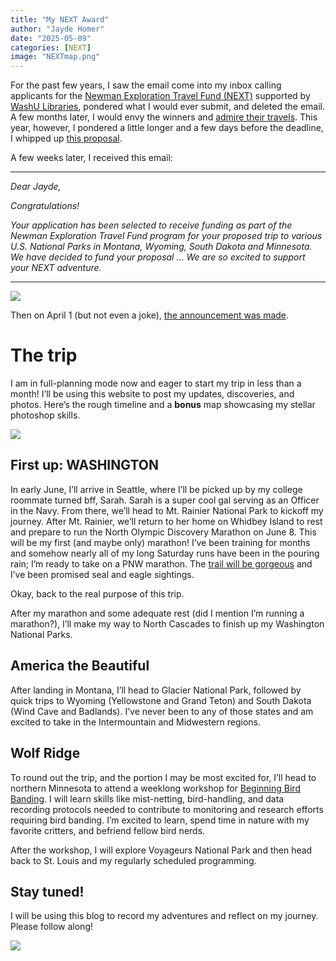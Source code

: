 ```yaml
---
title: "My NEXT Award"
author: "Jayde Homer"
date: "2025-05-09"
categories: [NEXT]
image: "NEXTmap.png"
---
```


For the past few years, I saw the email come into my inbox calling applicants for the [Newman Exploration Travel Fund (NEXT)](https://library.washu.edu/about/competitions-awards/newman-exploration-travel-fund/) supported by [WashU Libraries](https://library.washu.edu/), pondered what I would ever submit, and deleted the email. A few months later, I would envy the winners and [admire their travels](https://openscholarship.wustl.edu/next_posters/). This year, however, I pondered a little longer and a few days before the deadline, I whipped up [this proposal](Homer_NEXTproposal_2025.pdf).

A few weeks later, I received this email: 

---

*Dear Jayde,*

*Congratulations!*

*Your application has been selected to receive funding as part of the Newman Exploration Travel Fund program for your proposed trip to various U.S. National Parks in Montana, Wyoming, South Dakota and Minnesota. We have decided to fund your proposal ... We are so excited to support your NEXT adventure.*

---

![](acascuse-me.gif)

Then on April 1 (but not even a joke), [the announcement was made](https://library.washu.edu/news/announcing-2025-winners-of-the-newman-exploration-travel-awards/).

# The trip

I am in full-planning mode now and eager to start my trip in less than a month! I'll be using this website to post my updates, discoveries, and photos. Here's the rough timeline and a **bonus** map showcasing my stellar photoshop skills.

![](NEXTmap.png)

## First up: WASHINGTON

In early June, I'll arrive in Seattle, where I'll be picked up by my college roommate turned bff, Sarah. Sarah is a super cool gal serving as an Officer in the Navy. From there, we'll head to Mt. Rainier National Park to kickoff my journey. After Mt. Rainier, we'll return to her home on Whidbey Island to rest and prepare to run the North Olympic Discovery Marathon on June 8. This will be my first (and maybe only) marathon! I've been training for months and somehow nearly all of my long Saturday runs have been in the pouring rain; I'm ready to take on a PNW marathon. The [trail will be gorgeous](https://nodm.com/nodm-marathon-race/) and I've been promised seal and eagle sightings. 

Okay, back to the real purpose of this trip. 

After my marathon and some adequate rest (did I mention I'm running a marathon?), I'll make my way to North Cascades to finish up my Washington National Parks.

## America the Beautiful

After landing in Montana, I'll head to Glacier National Park, followed by quick trips to Wyoming (Yellowstone and Grand Teton) and South Dakota (Wind Cave and Badlands). I've never been to any of those states and am excited to take in the Intermountain and Midwestern regions.

## Wolf Ridge

To round out the trip, and the portion I may be most excited for, I'll head to northern Minnesota to attend a weeklong workshop for [Beginning Bird Banding](https://wolf-ridge.org/event/beginning-bird-banding/). I will learn skills like mist-netting, bird-handling, and data recording protocols needed to contribute to monitoring and research efforts requiring bird banding. I'm excited to learn, spend time in nature with my favorite critters, and befriend fellow bird nerds. 

After the workshop, I will explore Voyageurs National Park and then head back to St. Louis and my regularly scheduled programming.

## Stay tuned! 

I will be using this blog to record my adventures and reflect on my journey. Please follow along! 

![](birdnerd.gif)


